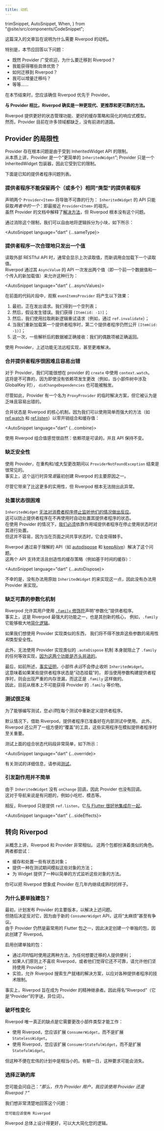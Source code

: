 ```yaml
---
title: 动机
---
```


  trimSnippet,
  AutoSnippet,
  When,
} from "@site/src/components/CodeSnippet";

<!---
This in-depth article is meant to show why Riverpod is even a thing.
-->
这篇深入的文章旨在说明为什么需要 Riverpod 的动机。

<!---
In particular, this section should answer the following:
  - Since Provider is widely popular, why would one migrate to Riverpod?
  - What concrete advantages do I get?
  - How can I migrate towards Riverpod?
  - Can I migrate incrementally?
  - etc.
-->
特别是，本节应回答以下问题：
  - 既然 Provider 广受欢迎，为什么要迁移到 Riverpod？
  - 我能获得哪些具体优势？
  - 如何迁移到 Riverpod？
  - 我可以增量迁移吗？
  - 等等……

<!---
By the end of this section you should be convinced that Riverpod is to be preferred over Provider.
-->
在本节结束时，您应该确信 Riverpod 优先于 Provider。

<!---
**Riverpod is indeed a more modern, recommended and reliable approach when compared to Provider**.
-->
**与 Provider 相比，Riverpod 确实是一种更现代、更推荐和更可靠的方法。**

<!---
Riverpod offers better State Management capabilities, better Caching strategies and a simplified Reactivity model.
Whereas, Provider is currently lacking in many areas with no way forward.
-->
Riverpod 提供更好的状态管理功能、更好的缓存策略和简化的响应式模型。  
然而，Provider 目前在许多领域都缺乏，没有前进的道路。

<!---
## Provider's Limitations
-->
## Provider 的局限性

<!---
Provider has fundamental issues due to being restricted by the InheritedWidget API.  
Inherently, Provider is a "simpler `InheritedWidget`"; 
Provider is merely an InheritedWidget wrapper, and thus it's limited by it.
-->
Provider 存在根本问题是由于受到 InheritedWidget API 的限制。  
从本质上讲，Provider 是一个“更简单的 `InheritedWidget`”;
Provider 只是一个 InheritedWidget 包装器，因此它受到它的限制。

<!---
Here's a list of known Provider issues.
-->
下面是已知的提供者程序问题列表。

<!---
### Provider can't keep two (or more) providers of the same "type"
-->
### 提供者程序不能保留两个（或多个）相同“类型”的提供者程序

<!---
Declaring two `Provider<Item>` will result into unreliable behavior: `InheritedWidget`'s API will 
obtain only *one of the two*: the closest `Provider<Item>` ancestor.  
While a [workaround] is explained in Provider's 
documentation, Riverpod simply doesn't have this problem.
-->
声明两个 `Provider<Item>` 将导致不可靠的行为：
`InheritedWidget` 的 API 只能获取*两者中的一个*：即最接近 `Provider<Item>` 的祖先。  
虽然 Provider 的文档中解释了[解决方法]，但 Riverpod 根本没有这个问题。

<!---
By removing this limitation, we can freely split logic into tiny pieces, like so:
-->
通过消除这个限制，我们可以自由地将逻辑拆分为小块，如下所示：

<AutoSnippet language="dart" {...sameType}></AutoSnippet>


<!---
### Providers reasonably emit only one value at a time
-->
### 提供者程序一次合理地只发出一个值

<!---
When reading an external RESTful API, it's quite common to show 
the last read value, while a new call loads the next one.  
Riverpod allows this behavior via emitting two values at a time (i.e. a previous data value, 
and an incoming new loading value), via its `AsyncValue`'s APIs:
-->
读取外部 RESTful API 时，通常会显示上次读取值，而新调用会加载下一个读取值。  
Riverpod 通过其 `AsyncValue` 的 API 一次发出两个值（即一个前一个数据值和一个传入的新加载值）来允许这种行为：

<AutoSnippet language="dart" {...asyncValues}></AutoSnippet>

<!---
In the previous snippet, watching `evenItemsProvider` will produce the following effects:
1. Initially, the request is being made. We obtain an empty list;
2. Then, say an error occurs. We obtain `[Item(id: -1)]`;
3. Then, we retry the request with a pull-to-refresh logic (e.g. via `ref.invalidate`);
4. While we reload the first provider, the second one still exposes `[Item(id: -1)]`;
5. This time, some parsed data is received correctly: our even items are correctly returned.
-->
在前面的代码片段中，观察 `evenItemsProvider` 将产生以下效果：
1. 最初，正在发出请求。我们得到一个空列表；
1. 然后，假设发生错误。我们获得 `[Item(id: -1)]`；
1. 然后，我们使用拉取刷新逻辑重试请求（例如，通过 `ref.invalidate`）；
1. 当我们重新加载第一个提供者程序时，第二个提供者程序仍然公开 `[Item(id: -1)]`；
1. 这一次，一些解析后的数据被正确接收：我们的偶数项被正确返回。

<!---
With Provider, the above features aren't remotely achievable, and even less easy to workaround.
-->
使用 Provider，上述功能无法远程实现，甚至更难解决。

<!---
### Combining providers is hard and error prone
-->
### 合并提供者程序很困难且容易出错

<!---
With Provider we may be tempted to use `context.watch` inside provider's `create`.  
This would be unreliable, as `didChangeDependencies` may be triggered even if no dependency 
has changed (e.g. such as when there's a GlobalKey involved in the widget tree).
-->
对于 Provider，我们可能很想在 provider 的 `create` 中使用 `context.watch`。  
这将是不可靠的，因为即使没有依赖项发生更改（例如，当小部件树中涉及 GlobalKey 时），
`didChangeDependencies` 也可能被触发。

<!---
Nonetheless, Provider has an ad-hoc solution named `ProxyProvider`, but it's considered tedious and error-prone.
-->
尽管如此，Provider 有一个名为 `ProxyProvider` 的临时解决方案，但它被认为是乏味且容易出错的。

<!---
Combining state is a core Riverpod mechanism, as we can combine and cache values reactively with zero overhead 
with simple yet powerful utilities such as [ref.watch] and [ref.listen]:
-->
合并状态是 Riverpod 的核心机制，因为我们可以使用简单而强大的方法（如 [ref.watch] 和 [ref.listen]）以零开销组合和缓存值：

<AutoSnippet language="dart" {...combine}></AutoSnippet>

<!---
Combining values feels natural with Riverpod: dependencies are readable and the APIs remain the same.
-->
使用 Riverpod 组合值感觉很自然：依赖项是可读的，并且 API 保持不变。


<!---
### Lack of safety
-->
### 缺乏安全性

<!---
With Provider, it's common to end-up with a `ProviderNotFoundException` during refactors and / or during large changes.  
Indeed, this runtime exception *was* one of the main reasons Riverpod was created in the first place.
-->
使用 Provider，在重构和/或大型更改期间以 `ProviderNotFoundException` 结束是很常见的。  
事实上，这个运行时异常*是*最初创建 Riverpod 的主要原因之一。

<!---
Although it brings much more utility than this, Riverpod simply can't throw this exception.
-->
尽管它带来了比这更多的实用性，但 Riverpod 根本无法抛出此异常。

<!---
### Disposing of state is difficult
-->
### 处置状态很困难

<!---
`InheritedWidget` [can't react when a consumer stops listening to them].  
This prevents the ability for Provider 
to automatically destroy its providers' state when they're no-longer used.  
With Provider, [we have to] rely on scoping providers to dispose the state when it stops being used.  
But this isn't easy, as it gets tricky when state is shared between pages.
-->
`InheritedWidget` [无法对消费者程序停止监听他们的情况做出反应]。  
这可以防止提供者程序在不再使用时自动处置其提供者程序的状态。  
在使用 Provider 的情况下，[我们必须]依靠作用域提供者程序在停止使用状态时对其进行处置。  
但这并不容易，因为当在页面之间共享状态时，它会变得棘手。

<!---
Riverpod solves this with easy-to-understand APIs such as [autodispose] and [keepAlive].  
These two APIs enable flexible and creative caching strategies (e.g. time-based caching):
-->
Riverpod 通过易于理解的 API（如 [autodispose] 和 [keepAlive]）解决了这个问题。  
这两个 API 支持灵活且创造性的缓存策略（例如基于时间的缓存）：

<AutoSnippet language="dart" {...autoDispose}></AutoSnippet>


<!---
Unluckily, there's no way to implement this with a raw `InheritedWidget`, and thus with Provider.
-->
不幸的是，没有办法用原始 `InheritedWidget` 的来实现这一点，因此没有办法用 Provider 来实现。

<!---
### Lack of a reliable parametrization mechanism
-->
### 缺乏可靠的参数化机制

<!---
Riverpod allows its user to declare "parametrized" Providers with the [.family modifier].  
Indeed, `.family` is one of Riverpod's most powerful feature and it is core to its innovations, 
e.g. it enables enormous [simplification of logic]. 
-->
Riverpod 允许其用户使用 [`.family` 修饰符]声明“参数化”提供者程序。  
事实上，这是 Riverpod 最强大的功能之一，也是其创新的核心，
例如，`.family` 它能够极大地[简化逻辑]。

<!---
If we wanted to implement something similar using Provider, we would have to give 
up easiness of use *and* type-safeness on such parameters. 
-->
如果我们想使用 Provider 实现类似的东西，
我们将不得不放弃这些参数的易用性*和*类型安全性。

<!---
Furthermore, not being able to implement a similar `.autoDispose` mechanism with Provider 
inherently prevents any equivalent implementation of `.family`, [as these two features go hand-in-hand].
-->
此外，无法使用 Provider 实现类似的 `.autoDispose` 机制
本身就阻止了 `.family` 的任何等效实现，[因为这两个功能是齐头并进的]。

<!---
Finally, as shown before, [it turns out] that widgets *never* stop to listen to an `InheritedWidget`.  
This implies significant memory leaks if some provider state is "dynamically mounted", i.e. when using parameters 
to a build a Provider, which is exactly what `.family` does.  
Thus, obtaining a `.family` equivalent for Provider is fundamentally impossible at the moment in time.
-->
最后，如前所述，[事实证明]，小部件*永远*不会停止收听 `InheritedWidget`。  
这意味着如果某些提供者程序状态是“动态挂载”的，
即当使用参数构建提供者程序时，则会出现严重的内存泄漏，而这正是 `.family` 这样做的。  
因此，目前从根本上不可能获得 Provider 的 `.family` 等价物。

<!---
### Testing is tedious
-->
### 测试很乏味

<!---
To be able to write a test, you *have to* re-define providers inside each test.
-->
为了能够编写测试，您*必须*在每个测试中重新定义提供者程序。

<!---
With Riverpod, providers are ready to use inside tests, by default. Furthermore, Riverpod exposes a 
handy collection of "overriding" utilities that are crucial when mocking Providers.
-->
默认情况下，借助 Riverpod，提供者程序已准备好在内部测试中使用。
此外，Riverpod 还公开了一组方便的“覆盖”的工具，这些实用程序在模拟提供者程序时至关重要。

<!---
Testing the combined state snippet above would be as simple as the following:
-->
测试上面的组合状态代码段非常简单，如下所示：

<AutoSnippet language="dart" {...override}></AutoSnippet>

<!---
For more info about testing, see [Testing].
-->
有关测试的详细信息，请参阅[测试]。


<!---
### Triggering side effects isn't straightforward
-->
### 引发副作用并不简单

<!---
Since `InheritedWidget` has no `onChange` callback, Provider can't have one.  
This is problematic for navigation, such as for snackbars, modals, etc. 
-->
由于 `InheritedWidget` 没有 `onChange` 回调，因此 Provider 也没有回调。  
这对于导航来说是有问题的，例如小吃栏、模态等。

<!---
Instead, Riverpod simply offers `ref.listen`, which [integrates well with Flutter].
-->
相反，Riverpod 只是提供 `ref.listen`，它[与 Flutter 很好地集成在一起]。

<AutoSnippet language="dart" {...sideEffects}></AutoSnippet>

<!---
## Towards Riverpod
-->
## 转向 Riverpod

<!---
Conceptually, Riverpod and Provider are fairly similar.
Both packages fill a similar role. Both try to:
-->
从概念上讲，Riverpod 和 Provider 非常相似。
这两个包都扮演着类似的角色。两者都尝试：

<!---
- cache and dispose some stateful objects;
- offer a way to mock those objects during tests;
- offer a way for Widgets to listen to those objects in a simple way.
-->
- 缓存和处置一些有状态对象；
- 提供一种在测试期间模拟这些对象的方法；
- 为 Widget 提供了一种以简单的方式监听这些对象的方法。

<!---
You can think of Riverpod as what Provider could've been if it continued to mature for a few years.
-->
你可以把 Riverpod 想象成 Provider 在几年内继续成熟时的样子。

<!---
### Why a separate package?
-->
### 为什么要单独建包？

<!---
Originally, a major version of Provider was planned to ship, as a way to solve 
the aforementioned problems.  
But it was then decided against it, as this would have been 
"too breaking" and even controversial, because of the new `ConsumerWidget` API.  
Since Provider is still one of the most used Flutter packages, it was instead decided 
to create a separate package, and thus Riverpod was created.
-->
最初，计划发布 Provider 的主要版本，以解决上述问题。  
但随后决定反对它，因为由于新的 `ConsumerWidget` API，这将“太麻烦”甚至有争议。  
由于 Provider 仍然是最常用的 Flutter 包之一，因此决定创建一个单独的包，因此创建了 Riverpod。

<!---
Creating a separate package enabled:
  - Ease of migration for whoever wants to, by also enabling the temporary use of both approaches, *at the same time*;
  - Allow folks to stick to Provider if they dislike Riverpod in principle, or if they didn't find it reliable yet;
  - Experimentation, allowing for Riverpod to search for production-ready solutions to the various Provider's technical limitations.
-->
启用创建单独的包：
  - 通过*同时*临时使用这两种方法，为任何想要迁移的人提供便利；
  - 如果人们原则上不喜欢 Riverpod，或者他们觉得它还不可靠，请允许他们坚持使用 Provider；
  - 实验，允许 Riverpod 搜索生产就绪的解决方案，以应对各种提供者程序的技术限制。

<!---
Indeed, Riverpod is designed to be the spiritual successor of Provider. Hence the name "Riverpod" (which is an anagram of "Provider").
-->
事实上，Riverpod 旨在成为 Provider 的精神继承者。因此得名“Riverpod”（它是“Provider”的字谜，异位词）。

<!---
### The breaking change
-->
### 破坏性变化

<!---
The only true downside of Riverpod is that it requires changing the widget type to work:
-->
Riverpod 唯一真正的缺点是它需要更改小部件类型才能工作：

<!---
- Instead of extending `StatelessWidget`, with Riverpod you should extend `ConsumerWidget`.
- Instead of extending `StatefulWidget`, with Riverpod you should extend `ConsumerStatefulWidget`.
-->
- 使用 Riverpod，您应该扩展 `ConsumerWidget`，而不是扩展 `StatelessWidget`。
- 使用 Riverpod，您应该扩展 `ConsumerStatefulWidget`，而不是扩展 `StatefulWidget`。

<!---
But this inconvenience is fairly minor in the grand scheme of things. And this requirement might, one day, disappear.
-->
但这种不便在宏伟的计划中是相当小的。有朝一日，这种要求可能会消失。

<!---
### Choosing the right library
-->
### 选择正确的库

<!---
You're probably asking yourself: 
*"So, as a Provider user, should I use Provider or Riverpod?"*.
-->
您可能会问自己：*“那么，作为 Provider 用户，我应该使用 Provider 还是 Riverpod？”*

<!---
We want to answer to this question very clearly:
-->
我们想非常清楚地回答这个问题：

<!---
    You probably should be using Riverpod
-->
    您可能应该使用 Riverpod

<!---
Riverpod is overall better designed and could lead to drastic simplifications of your logic.
-->
Riverpod 总体上设计得更好，可以大大简化您的逻辑。

[ref.watch]: /docs/concepts/reading#using-refwatch-to-observe-a-provider
[ref.listen]: /docs/concepts/reading#using-reflisten-to-react-to-a-provider-change
[autodispose]: /docs/concepts2/auto_dispose
[workaround]: https://pub.dev/packages/provider#can-i-obtain-two-different-providers-using-the-same-type
[.family modifier]: /docs/concepts/modifiers/family
[keepAlive]: https://pub.dev/documentation/hooks_riverpod/3.0.0-dev.15/hooks_riverpod/Ref/keepAlive.html
[as these two features go hand-in-hand]: /docs/concepts/modifiers/family#prefer-using-autodispose-when-the-parameter-is-not-constant
[simplification of logic]: /docs/concepts/modifiers/family#usage
[we have to]: https://github.com/flutter/flutter/issues/128432
[it turns out]: https://github.com/flutter/flutter/issues/106549
[can't react when a consumer stops listening to them]: https://github.com/flutter/flutter/issues/106546
[Testing]: /docs/cookbooks/testing
[integrates well with Flutter]: /docs/concepts/reading#using-reflisten-to-react-to-a-provider-change

[解决方法]: https://pub.dev/packages/provider#can-i-obtain-two-different-providers-using-the-same-type
[无法对消费者程序停止监听他们的情况做出反应]: https://github.com/flutter/flutter/issues/106546
[我们必须]: https://github.com/flutter/flutter/issues/128432
[简化逻辑]: /docs/concepts/modifiers/family#usage
[`.family` 修饰符]: /docs/concepts/modifiers/family
[因为这两个功能是齐头并进的]: /docs/concepts/modifiers/family#prefer-using-autodispose-when-the-parameter-is-not-constant
[事实证明]: https://github.com/flutter/flutter/issues/106549
[测试]: /docs/cookbooks/testing
[与 Flutter 很好地集成在一起]: /docs/concepts/reading#using-reflisten-to-react-to-a-provider-change
